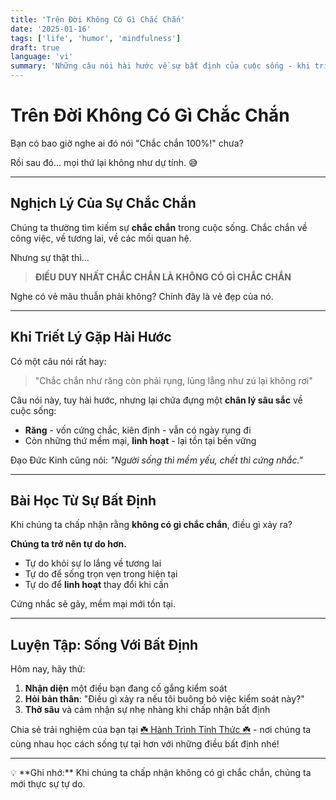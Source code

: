 ```yaml
---
title: 'Trên Đời Không Có Gì Chắc Chắn'
date: '2025-01-16'
tags: ['life', 'humor', 'mindfulness']
draft: true
language: 'vi'
summary: 'Những câu nói hài hước về sự bất định của cuộc sống - khi triết lý gặp hài hước'
---
```


# Trên Đời Không Có Gì Chắc Chắn

Bạn có bao giờ nghe ai đó nói "Chắc chắn 100%!" chưa?

Rồi sau đó... mọi thứ lại không như dự tính. 😅

---

## Nghịch Lý Của Sự Chắc Chắn

Chúng ta thường tìm kiếm sự **chắc chắn** trong cuộc sống. Chắc chắn về công việc, về tương lai, về các mối quan hệ.

Nhưng sự thật thì...

> **ĐIỀU DUY NHẤT CHẮC CHẮN LÀ KHÔNG CÓ GÌ CHẮC CHẮN**

Nghe có vẻ mâu thuẫn phải không? Chính đây là vẻ đẹp của nó.

---

## Khi Triết Lý Gặp Hài Hước

Có một câu nói rất hay:

> "Chắc chắn như răng còn phải rụng, lủng lẳng như zú lại không rơi"

Câu nói này, tuy hài hước, nhưng lại chứa đựng một **chân lý sâu sắc** về cuộc sống:

- **Răng** - vốn cứng chắc, kiên định - vẫn có ngày rụng đi
- Còn những thứ mềm mại, **linh hoạt** - lại tồn tại bền vững

Đạo Đức Kinh cũng nói: *"Người sống thì mềm yếu, chết thì cứng nhắc."*

---

## Bài Học Từ Sự Bất Định

Khi chúng ta chấp nhận rằng **không có gì chắc chắn**, điều gì xảy ra?

**Chúng ta trở nên tự do hơn.**

- Tự do khỏi sự lo lắng về tương lai
- Tự do để sống trọn vẹn trong hiện tại
- Tự do để **linh hoạt** thay đổi khi cần

Cứng nhắc sẽ gãy, mềm mại mới tồn tại.

---

## Luyện Tập: Sống Với Bất Định

Hôm nay, hãy thử:

1. **Nhận diện** một điều bạn đang cố gắng kiểm soát
2. **Hỏi bản thân**: "Điều gì xảy ra nếu tôi buông bỏ việc kiểm soát này?"
3. **Thở sâu** và cảm nhận sự nhẹ nhàng khi chấp nhận bất định

Chia sẻ trải nghiệm của bạn tại [☘️ Hành Trình Tỉnh Thức ☘️](https://group.beincom.com/ref/QiWe6F?referral_code=QiWe6F&type=community&privacy=open) - nơi chúng ta cùng nhau học cách sống tự tại hơn với những điều bất định nhé!

---

<aside>
💡 **Ghi nhớ:** Khi chúng ta chấp nhận không có gì chắc chắn, chúng ta mới thực sự tự do.
</aside>






